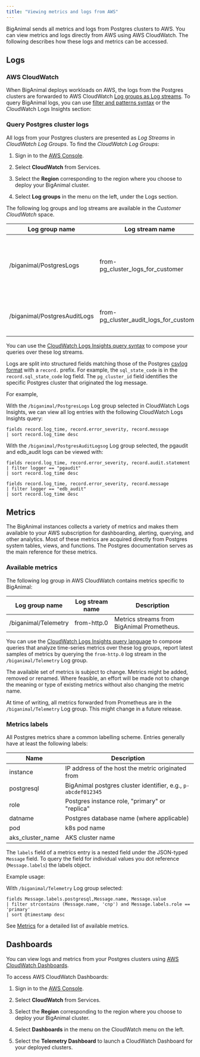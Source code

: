 ```yaml
---
title: "Viewing metrics and logs from AWS"
---
```


BigAnimal sends all metrics and logs from Postgres clusters to AWS. You can view metrics and logs directly from AWS using AWS CloudWatch. The following describes how these logs and metrics can be accessed.

## Logs

### AWS CloudWatch

When BigAnimal deploys workloads on AWS, the logs from the Postgres clusters are forwarded to AWS CloudWatch [Log groups as Log streams](https://docs.aws.amazon.com/AmazonCloudWatch/latest/logs/Working-with-log-groups-and-streams.html#ViewingLogData).
To query BigAnimal logs, you can use [filter and patterns syntax](https://docs.aws.amazon.com/AmazonCloudWatch/latest/logs/FilterAndPatternSyntax.html) or the CloudWatch Logs Insights section:

### Query Postgres cluster logs

All logs from your Postgres clusters are presented as *Log Streams* in *CloudWatch Log Groups*. To find the *CloudWatch Log Groups*:

1.  Sign in to the [AWS Console](https://aws.amazon.com/console/).

2.  Select **CloudWatch** from Services.

3.  Select the **Region** corresponding to the region where you choose to deploy your BigAnimal cluster.

4.  Select **Log groups** in the menu on the left, under the Logs section.

The following log groups and log streams are available in the *Customer CloudWatch* space.

| Log group name              | Log stream name                         | Description                                                         | Logger                          |
| ----------------------------| ----------------------------------------|---------------------------------------------------------------------| ------------------------------- |
| /biganimal/PostgresLogs     | from-pg_cluster_logs_for_customer       | Logs of the Customer clusters databases (all postgres related logs) | `logger = postgres`             |
| /biganimal/PostgresAuditLogs| from-pg_cluster_audit_logs_for_customer | Audit Logs of the Customer clusters databases                       | `logger = pgaudit or edb_audit` |

You can use the [CloudWatch Logs Insights query syntax](https://docs.aws.amazon.com/AmazonCloudWatch/latest/logs/CWL_QuerySyntax.html) to compose your queries over these log streams.

Logs are split into structured fields matching those of the Postgres
[csvlog format](https://www.postgresql.org/docs/current/runtime-config-logging.html#RUNTIME-CONFIG-LOGGING-CSVLOG)
with a `record.` prefix. For example, the `sql_state_code` is in the `record.sql_state_code` log field. The `pg_cluster_id` field identifies the specific Postgres cluster that originated the log message.

For example,

With the `/biganimal/PostgresLogs` Log group selected in CloudWatch Logs Insights, we can view all log entries with the following CloudWatch Logs Insights query:
```
fields record.log_time, record.error_severity, record.message
| sort record.log_time desc
```

With the `/biganimal/PostgresAuditLogsog` Log group selected, the pgaudit and edb_audit logs can be viewed with:
```
fields record.log_time, record.error_severity, record.audit.statement
| filter logger == "pgaudit"
| sort record.log_time desc

fields record.log_time, record.error_severity, record.message
| filter logger == "edb_audit"
| sort record.log_time desc
```

## Metrics

The BigAnimal instances collects a variety of metrics and makes them available
to your AWS subscription for dashboarding, alerting, querying, and
other analytics. Most of these metrics are acquired
directly from Postgres system tables, views, and functions. The Postgres
documentation serves as the main reference for these metrics.

### Available metrics

The following log group in AWS CloudWatch contains metrics specific to BigAnimal:

| Log group name               | Log stream name  | Description                                                                                                     |
| ---------------------------- | ---------------- | --------------------------------------------------------------------------------------------------------------- |
| /biganimal/Telemetry         | from-http.0      | Metrics streams from BigAnimal Prometheus.                                                                      |

You can use the [CloudWatch Logs Insights query language](https://docs.aws.amazon.com/AmazonCloudWatch/latest/logs/CWL_QuerySyntax.html) to compose
queries that analyze time-series metrics over these log groups, report latest samples of metrics by querying the `from-http.0` log stream
in the `/biganimal/Telemetry` Log group.

The available set of metrics is subject to change. Metrics might be added,
removed or renamed. Where feasible, an effort will be made not to change the
meaning or type of existing metrics without also changing the metric name.

At time of writing, all metrics forwarded from Prometheus are in the
`/biganimal/Telemetry` Log group. This might change in a future release.

### Metrics labels

All Postgres metrics share a common labelling scheme. Entries generally
have at least the following labels:

| Name                         | Description                                                   |
| ---------------------------- | ------------------------------------------------------------- |
| instance                     | IP address of the host the metric originated from             |
| postgresql                   | BigAnimal postgres cluster identifier, e.g., `p-abcdef012345` |
| role                         | Postgres instance role, "primary" or "replica"                |
| datname                      | Postgres database name (where applicable)                     |
| pod                          | k8s pod name                                                  |
| aks_cluster_name             | AKS cluster name                                              |

The `labels` field of a metrics entry is a nested field under the JSON-typed `Message` field.
To query the field for individual values you dot reference (`Message.labels`) the labels object.

Example usage:

With `/biganimal/Telemetry` Log group selected:
```
fields Message.labels.postgresql,Message.name, Message.value
| filter strcontains (Message.name, 'cnp') and Message.labels.role == 'primary'
| sort @timestamp desc
```

See [Metrics](../metrics) for a detailed list of available metrics.


## Dashboards

You can view logs and metrics from your Postgres clusters using [AWS CloudWatch Dashboards](https://docs.aws.amazon.com/AmazonCloudWatch/latest/monitoring/CloudWatch_Dashboards.html).

To access AWS CloudWatch Dashboards:

1.  Sign in to the [AWS Console](https://aws.amazon.com/console/).

2.  Select **CloudWatch** from Services.

3.  Select the **Region** corresponding to the region where you choose to deploy your BigAnimal cluster.

4.  Select **Dashboards**  in the menu on the CloudWatch menu on the left.

5.  Select the **Telemetry Dashboard** to launch a CloudWatch Dashboard for your deployed clusters.
